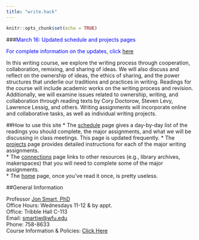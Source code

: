 ```yaml
---
title: "write.hack"
---
```


```r
knitr::opts_chunk$set(echo = TRUE)
```

###<span style="color: blue;">March 16: Updated schedule and projects pages</span>

<span style="color: blue;">For complete information on the updates, click [here](https://smartjw.github.io/collaborative_writing/updateonline.html)
</span>


In this writing course, we explore the writing process through cooperation, collaboration, remixing, and sharing of ideas.  We will also discuss and reflect on the ownership of ideas, the ethics of sharing, and the power structures that underlie our traditions and practices in writing. Readings for the course will include academic works on the writing process and revision.  Additionally, we will examine issues related to ownership, writing, and collaboration through reading texts by Cory Doctorow, Steven Levy, Lawrence Lessig, and others. Writing assignments will incorporate online and collaborative tasks, as well as individual writing projects. 
 
##How to use this site
* The [schedule](https://smartjw.github.io/collaborative_writing/schedule.html) page gives a day-by-day list of the readings you should complete, the major assignments, and what we will be discussing in class meetings. This page is updated frequently. 
* The [projects](https://smartjw.github.io/collaborative_writing/resources.html) page provides detailed instructions for each of the major writing assignments.  
* The [connections](https://smartjw.github.io/collaborative_writing/connections.html) page links to other resources (e.g., library archives, makerspaces) that you will need to complete some of the major assignments.  
* The [home](https://smartjw.github.io/collaborative_writing/index.html) page, once you've read it once, is pretty useless.  


##General Iinformation

Professor [Jon Smart, PhD](https://github.com/smartjw)	
Office Hours: Wednesdays 11-12 & by appt.			
Office: Tribble Hall C-113			
Email: [smartjw@wfu.edu](mailto:smartjw@wfu.edu) 		
Phone: 758-8633  		
Course Information & Policies: [Click Here](https://smartjw.github.io/collaborative_writing/information.html)



